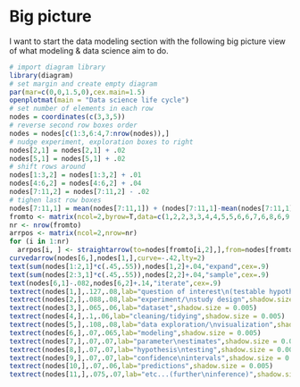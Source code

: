 

# Big picture

I want to start the data modeling section with the following big picture view of what modeling & data science aim to do.

:::{.i96}
```r
# import diagram library
library(diagram)
# set margin and create empty diagram
par(mar=c(0,0,1.5,0),cex.main=1.5)
openplotmat(main = "Data science life cycle")
# set number of elements in each row
nodes = coordinates(c(3,3,5))
# reverse second row boxes order
nodes = nodes[c(1:3,6:4,7:nrow(nodes)),]
# nudge experiment, exploration boxes to right
nodes[2,1] = nodes[2,1] + .02
nodes[5,1] = nodes[5,1] + .02
# shift rows around
nodes[1:3,2] = nodes[1:3,2] + .01
nodes[4:6,2] = nodes[4:6,2] + .04
nodes[7:11,2] = nodes[7:11,2] - .02
# tighen last row boxes
nodes[7:11,1] = mean(nodes[7:11,1]) + (nodes[7:11,1]-mean(nodes[7:11,1]))*.92 - .015
fromto <- matrix(ncol=2,byrow=T,data=c(1,2,2,3,3,4,4,5,5,6,6,7,6,8,6,9,6,10,6,11))
nr <- nrow(fromto)
arrpos <- matrix(ncol=2,nrow=nr)
for (i in 1:nr)
  arrpos[i, ] <- straightarrow(to=nodes[fromto[i,2],],from=nodes[fromto[i,1],],lwd=2,arr.pos=0.57,arr.length=0.5)
curvedarrow(nodes[6,],nodes[1,],curve=-.42,lty=2)
text(sum(nodes[1:2,1]*c(.45,.55)),nodes[1,2]+.04,"expand",cex=.9)
text(sum(nodes[2:3,1]*c(.45,.55)),nodes[2,2]+.04,"sample",cex=.9)
text(nodes[6,1]-.082,nodes[6,2]+.14,"iterate",cex=.9)
textrect(nodes[1,],.127,.08,lab="question of interest\n(testable hypothesis)",shadow.size = 0.005)
textrect(nodes[2,],.088,.08,lab="experiment/\nstudy design",shadow.size = 0.005)
textrect(nodes[3,],.065,.06,lab="dataset",shadow.size = 0.005)
textrect(nodes[4,],.1,.06,lab="cleaning/tidying",shadow.size = 0.005)
textrect(nodes[5,],.108,.08,lab="data exploration/\nvisualization",shadow.size = 0.005)
textrect(nodes[6,],.07,.065,lab="modeling",shadow.size = 0.005)
textrect(nodes[7,],.07,.07,lab="parameter\nestimates",shadow.size = 0.005)
textrect(nodes[8,],.07,.07,lab="hypothesis\ntesting",shadow.size = 0.005)
textrect(nodes[9,],.07,.07,lab="confidence\nintervals",shadow.size = 0.005)
textrect(nodes[10,],.07,.06,lab="predictions",shadow.size = 0.005)
textrect(nodes[11,],.075,.07,lab="etc...(further\ninference)",shadow.size = 0.005)
```
:::





